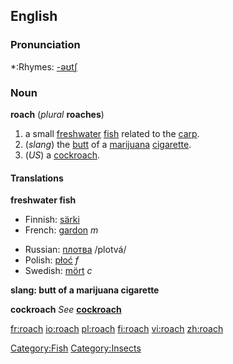 {{wikipedia|Roach}}
==English==

===Pronunciation===
*:Rhymes: [[Rhymes:English:-əʊtʃ|-əʊtʃ]]

===Noun===
'''roach''' (''plural'' '''roaches''')

#a small [[freshwater]] [[fish]] related to the [[carp]].
#(''slang'') the [[butt]] of a [[marijuana]] [[cigarette]].
#(''US'') a [[cockroach]].

====Translations====

'''freshwater fish'''
{{top}}
*Finnish: [[särki]]
*French: [[gardon]] ''m''
{{mid}}
*Russian: [[плотва]] /plotvá/ {{f}}
*Polish: [[płoć]] ''f''
*Swedish: [[mört]] ''c''
{{bottom}}

'''slang: butt of a marijuana cigarette'''
{{top}}
{{mid}}
{{bottom}}

'''cockroach'''
''See'' '''[[cockroach]]'''

[[Category:Fish]]
[[Category:Insects]]

[[fr:roach]]
[[io:roach]]
[[pl:roach]]
[[fi:roach]]
[[vi:roach]]
[[zh:roach]]